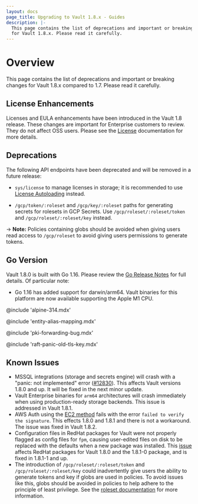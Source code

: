 ```yaml
---
layout: docs
page_title: Upgrading to Vault 1.8.x - Guides
description: |-
  This page contains the list of deprecations and important or breaking changes
  for Vault 1.8.x. Please read it carefully.
---
```


# Overview

This page contains the list of deprecations and important or breaking changes
for Vault 1.8.x compared to 1.7. Please read it carefully.

## License Enhancements

Licenses and EULA enhancements have been introduced in the Vault 1.8 release.
These changes are important for Enterprise customers to review. They do not affect
OSS users. Please see the [License](/vault/docs/enterprise/license) documentation for more details.

## Deprecations

The following API endpoints have been deprecated and will be removed in a future release:

* `sys/license` to manage licenses in storage; it is recommended to use
   [License Autoloading](/vault/docs/enterprise/license/autoloading) instead.

* `/gcp/token/:roleset` and `/gcp/key/:roleset` paths for generating secrets for rolesets
  in GCP Secrets. Use `/gcp/roleset/:roleset/token` and `/gcp/roleset/:roleset/key` instead.

-> **Note:** Policies containing globs should be avoided when giving users read access
to `/gcp/roleset` to avoid giving users permissions to generate tokens.

## Go Version

Vault 1.8.0 is built with Go 1.16. Please review the [Go Release
Notes](https://golang.org/doc/go1.16) for full details. Of particular note:

- Go 1.16 has added support for darwin/arm64. Vault binaries for this platform are
  now available supporting the Apple M1 CPU.

@include 'alpine-314.mdx'


@include 'entity-alias-mapping.mdx'

@include 'pki-forwarding-bug.mdx'

@include 'raft-panic-old-tls-key.mdx'

## Known Issues

- MSSQL integrations (storage and secrets engine) will crash with a "panic: not implemented" error
  ([#12830](https://github.com/hashicorp/vault/issues/12830)). This affects Vault versions
  1.8.0 and up. It will be fixed in the next minor update.
- Vault Enterprise binaries for `arm64` architectures will crash immediately when using production-ready storage backends.  This issue is addressed in Vault 1.8.1.
- AWS Auth using the [EC2 method](https://www.vaultproject.io/docs/auth/aws#ec2-auth-method)
  fails with the error `failed to verify the signature`. This effects 1.8.0 and 1.8.1 and there
  is not a workaround. The issue was fixed in Vault 1.8.2.
- Configuration files in RedHat packages for Vault were not properly flagged as
  config files for `fpm`, causing user-edited files on disk to be replaced with
  the defaults when a new package was installed. This
  [issue](https://github.com/hashicorp/vault/issues/12275) affects RedHat
  packages for Vault 1.8.0 and the 1.8.1-0 package, and is fixed in 1.8.1-1 and up.
- The introduction of `/gcp/roleset/:roleset/token` and `/gcp/roleset/:roleset/key` could inadvertently give
  users the ability to generate tokens and key if globs are used in policies. To avoid issues like this,
  globs should be avoided in policies to help adhere to the principle of least privilege. See the
  [roleset documentation](/vault/docs/secrets/gcp#rolesets) for more information.
